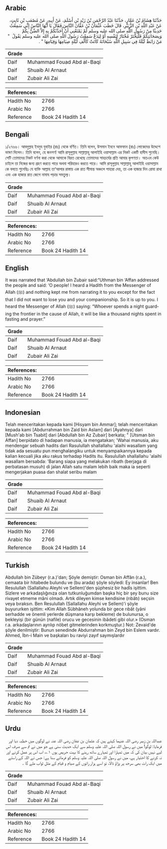 ## Arabic


<div dir="rtl" lang="ar" style={{fontSize:'larger',backgroundColor:'#f8f9fa',padding:20}}>
حَدَّثَنَا هِشَامُ بْنُ عَمَّارٍ، حَدَّثَنَا عَبْدُ الرَّحْمَنِ بْنُ زَيْدِ بْنِ أَسْلَمَ، عَنْ أَبِيهِ، عَنْ مُصْعَبِ بْنِ ثَابِتٍ، عَنْ عَبْدِ اللَّهِ بْنِ الزُّبَيْرِ، قَالَ خَطَبَ عُثْمَانُ بْنُ عَفَّانَ النَّاسَ فَقَالَ يَا أَيُّهَا النَّاسُ إِنِّي سَمِعْتُ حَدِيثًا مِنْ رَسُولِ اللَّهِ صلى الله عليه وسلم لَمْ يَمْنَعْنِي أَنْ أُحَدِّثَكُمْ بِهِ إِلاَّ الضِّنُّ بِكُمْ وَبِصَحَابَتِكُمْ فَلْيَخْتَرْ مُخْتَارٌ لِنَفْسِهِ أَوْ لِيَدَعْ سَمِعْتُ رَسُولَ اللَّهِ صلى الله عليه وسلم يَقُولُ ‏ "‏ مَنْ رَابَطَ لَيْلَةً فِي سَبِيلِ اللَّهِ سُبْحَانَهُ كَانَتْ كَأَلْفِ لَيْلَةٍ صِيَامِهَا وَقِيَامِهَا ‏"‏ ‏.‏
</div>
<div style={{backgroundColor:'#f8f9fa',padding:20, marginBottom: 10}}><table> <thead> <tr> <th>Grade</th> <th></th> </tr> </thead> <tbody> <tr><td>Daif</td><td>Muhammad Fouad Abd al-Baqi</td></tr><tr><td>Daif</td><td>Shuaib Al Arnaut</td></tr><tr><td>Daif</td><td>Zubair Ali Zai</td></tr></tbody></table><table> <thead> <tr> <th>References:</th> <th></th> </tr> </thead> <tbody><tr><td>Hadith No</td><td>2766</td></tr><tr><td>Arabic No</td><td>2766</td></tr><tr><td>Reference</td><td>Book 24 Hadith 14</td></tr></tbody></table></div>

## Bengali


<div dir="ltr" lang="bn" style={{fontSize:'larger',backgroundColor:'#f8f9fa',padding:20}}>
১/২৭৬৬। আবদুল্লাহ ইবনুয যুবাইর (রাঃ) থেকে বর্ণিত। তিনি বলেন, উসমান ইবনে আফফান (রাঃ) লোকেদের উদ্দেশে ভাষণ দিলেন। তিনি বলেন, হে জনগণ! আমি রাসূলুল্লাহ সাল্লাল্লাহু আলাইহি ওয়াসাল্লাম এর নিকট একটি হাদীস শুনেছি। সেটি তোমাদের নিকট বর্ণনা করা থেকে আমাকে বিরত রেখেছে তোমাদের সাহচর্যের প্রতি আমার কৃপণতা। অতএব কেউ চাইলে তা নিজের জন্য গ্রহণ করতে পারে অথবা পরিহারও করতে পারে। আমি রাসূলুল্লাহ সাল্লাল্লাহু আলাইহি ওয়াসাল্লাম কে বলতে শুনেছিঃ যে ব্যক্তি আল্লাহ তা‘আলার রাস্তায় এক রাত সীমান্ত অঞ্চলে পাহারা দেয়, তা এক হাজার দিন রোযা রাখা এবং এক হাজার রাত জেগে নামায পড়ার সমতুল্য।
</div>
<div style={{backgroundColor:'#f8f9fa',padding:20, marginBottom: 10}}><table> <thead> <tr> <th>Grade</th> <th></th> </tr> </thead> <tbody> <tr><td>Daif</td><td>Muhammad Fouad Abd al-Baqi</td></tr><tr><td>Daif</td><td>Shuaib Al Arnaut</td></tr><tr><td>Daif</td><td>Zubair Ali Zai</td></tr></tbody></table><table> <thead> <tr> <th>References:</th> <th></th> </tr> </thead> <tbody><tr><td>Hadith No</td><td>2766</td></tr><tr><td>Arabic No</td><td>2766</td></tr><tr><td>Reference</td><td>Book 24 Hadith 14</td></tr></tbody></table></div>

## English


<div dir="ltr" lang="en" style={{fontSize:'larger',backgroundColor:'#f8f9fa',padding:20}}>
It was narrated that ‘Abdullah bin Zubair said:“Uthman bin ‘Affan addressed the people and said: ‘O people! I heard a Hadith from the Messenger of Allah (ﷺ) and nothing kept me from narrating it to you except for the fact that I did not want to lose you and your companionship. So it is up to you. I heard the Messenger of Allah (ﷺ) saying: “Whoever spends a night guarding the frontier in the cause of Allah, it will be like a thousand nights spent in fasting and prayer.”
</div>
<div style={{backgroundColor:'#f8f9fa',padding:20, marginBottom: 10}}><table> <thead> <tr> <th>Grade</th> <th></th> </tr> </thead> <tbody> <tr><td>Daif</td><td>Muhammad Fouad Abd al-Baqi</td></tr><tr><td>Daif</td><td>Shuaib Al Arnaut</td></tr><tr><td>Daif</td><td>Zubair Ali Zai</td></tr></tbody></table><table> <thead> <tr> <th>References:</th> <th></th> </tr> </thead> <tbody><tr><td>Hadith No</td><td>2766</td></tr><tr><td>Arabic No</td><td>2766</td></tr><tr><td>Reference</td><td>Book 24 Hadith 14</td></tr></tbody></table></div>

## Indonesian


<div dir="ltr" lang="id" style={{fontSize:'larger',backgroundColor:'#f8f9fa',padding:20}}>
Telah menceritakan kepada kami [Hisyam bin Ammar]; telah menceritakan kepada kami [Abdurrahman bin Zaid bin Aslam] dari [Ayahnya] dari [Mush'ab bin Tsabit] dari [Abdullah bin Az Zubair] berkata; " [Utsman bin Affan] berpidato di hadapan manusia, ia mengatakan; 'Wahai manusia, aku mendengar sebuah hadits dari Rasulullah shallallahu 'alaihi wasallam yang tidak ada sesuatu pun menghalangiku untuk menyampaikannya kepada kalian kecuali jika aku rakus terhadap Hadits itu. Rasulullah shallallahu 'alaihi wasallam bersabda: 'Barang siapa yang melakukan ribath (berjaga di perbatasan musuh) di jalan Allah satu malam lebih baik maka ia seperti mengerjakan puasa dan shalat seribu malam
</div>
<div style={{backgroundColor:'#f8f9fa',padding:20, marginBottom: 10}}><table> <thead> <tr> <th>Grade</th> <th></th> </tr> </thead> <tbody> <tr><td>Daif</td><td>Muhammad Fouad Abd al-Baqi</td></tr><tr><td>Daif</td><td>Shuaib Al Arnaut</td></tr><tr><td>Daif</td><td>Zubair Ali Zai</td></tr></tbody></table><table> <thead> <tr> <th>References:</th> <th></th> </tr> </thead> <tbody><tr><td>Hadith No</td><td>2766</td></tr><tr><td>Arabic No</td><td>2766</td></tr><tr><td>Reference</td><td>Book 24 Hadith 14</td></tr></tbody></table></div>

## Turkish


<div dir="ltr" lang="tr" style={{fontSize:'larger',backgroundColor:'#f8f9fa',padding:20}}>
Abdullah bin Zübeyr (r.a.)'dan; Şöyle demiştir: Osman bin Affân (r.a.), cemaata bir hitabede bulundu ve (bu arada) şöyle söyledi: Ey insanlar! Ben Resulullah (Sallallahu Aleyhi ve Sellem)'den şüphesiz bir hadîs işittim. Sizlere ve arkadaşlığınıza olan tutkunluğumdan başka hiç bir şey bunu size rivayet etmeme mâni olmadı. Artık dileyen kimse kendisine (rıbâtı) seçsin veya bıraksın. Ben Resulullah (Sallallahu Aleyhi ve Sellem)'i şöyle buyururken işittim: «Kim Allah Sübhâneh yolunda bir gece rıbât (yâni serhadde ve önemli yerlerde düşmana karşı bekleme) de bulunursa, o bekleyişi (bir günün (nafile) orucu ve gecesinin ibâdeti gibi olur.» (Osman r.a. arkadaşlarının ayrılıp nöbet gitmelerinden korkmuştur.) Not: Zevaid'de şöyle denilmiştir: Bunun senedinde Abdurrahman bin Zeyd bin Eslem vardır. Ahmed, İbn-i Main ve başkaları bu raviyi zayıf saymışlardır
</div>
<div style={{backgroundColor:'#f8f9fa',padding:20, marginBottom: 10}}><table> <thead> <tr> <th>Grade</th> <th></th> </tr> </thead> <tbody> <tr><td>Daif</td><td>Muhammad Fouad Abd al-Baqi</td></tr><tr><td>Daif</td><td>Shuaib Al Arnaut</td></tr><tr><td>Daif</td><td>Zubair Ali Zai</td></tr></tbody></table><table> <thead> <tr> <th>References:</th> <th></th> </tr> </thead> <tbody><tr><td>Hadith No</td><td>2766</td></tr><tr><td>Arabic No</td><td>2766</td></tr><tr><td>Reference</td><td>Book 24 Hadith 14</td></tr></tbody></table></div>

## Urdu


<div dir="rtl" lang="ur" style={{fontSize:'larger',backgroundColor:'#f8f9fa',padding:20}}>
عبداللہ بن زبیر رضی اللہ عنہما کہتے ہیں کہ عثمان بن عفان رضی اللہ عنہ نے لوگوں میں خطبہ دیا اور فرمایا: لوگو! میں نے رسول اللہ صلی اللہ علیہ وسلم سے ایک حدیث سنی ہے جو میں نے تم سے صرف اس لیے نہیں بیان کی کہ میں تمہارا اور تمہارے ساتھ رہنے کا بہت حریص ہوں ۱؎، اب اس پر عمل کرنے اور نہ کرنے کا اختیار ہے، میں نے رسول اللہ صلی اللہ علیہ وسلم کو فرماتے سنا ہے: جس نے اللہ کے راستے میں ایک رات بھی سرحد پر پڑاؤ ڈالا، تو اسے ہزار راتوں کے صیام و قیام کے مثل ثواب ملے گا ۔
</div>
<div style={{backgroundColor:'#f8f9fa',padding:20, marginBottom: 10}}><table> <thead> <tr> <th>Grade</th> <th></th> </tr> </thead> <tbody> <tr><td>Daif</td><td>Muhammad Fouad Abd al-Baqi</td></tr><tr><td>Daif</td><td>Shuaib Al Arnaut</td></tr><tr><td>Daif</td><td>Zubair Ali Zai</td></tr></tbody></table><table> <thead> <tr> <th>References:</th> <th></th> </tr> </thead> <tbody><tr><td>Hadith No</td><td>2766</td></tr><tr><td>Arabic No</td><td>2766</td></tr><tr><td>Reference</td><td>Book 24 Hadith 14</td></tr></tbody></table></div>